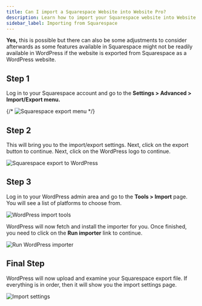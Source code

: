 ```yaml
---
title: Can I import a Squarespace Website into Website Pro?
description: Learn how to import your Squarespace website into Website Pro using the WordPress export/import functionality.
sidebar_label: Importing from Squarespace
---
```


**Yes,** this is possible but there can also be some adjustments to consider afterwards as some features available in Squarespace might not be readily available in WordPress if the website is exported from Squarespace as a WordPress website.

## Step 1

Log in to your Squarespace account and go to the **Settings > Advanced > Import/Export menu.**

{/* ![Squarespace export menu](./img/website-pro/squarespace-import/step1-export-menu.jpg) */}

## Step 2

This will bring you to the import/export settings. Next, click on the export button to continue. Next, click on the WordPress logo to continue.

![Squarespace export to WordPress](./img/website-pro/squarespace-import/step2-export-wordpress.jpg)

## Step 3

Log in to your WordPress admin area and go to the **Tools > Import** page. You will see a list of platforms to choose from.

![WordPress import tools](./img/website-pro/squarespace-import/step3-wordpress-import-tools.jpg)

WordPress will now fetch and install the importer for you. Once finished, you need to click on the **Run importer** link to continue.

![Run WordPress importer](./img/website-pro/squarespace-import/step4-run-importer.jpg)

## Final Step

WordPress will now upload and examine your Squarespace export file. If everything is in order, then it will show you the import settings page.

![Import settings](./img/website-pro/squarespace-import/step5-import-settings.jpg)